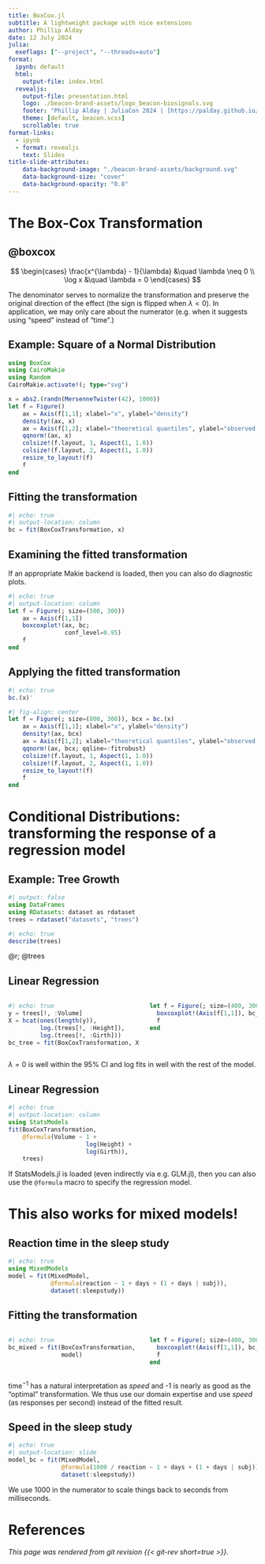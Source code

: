```yaml
---
title: BoxCox.jl
subtitle: A lightweight package with nice extensions
author: Phillip Alday
date: 12 July 2024
julia:
  exeflags: ["--project", "--threads=auto"]
format:
  ipynb: default
  html:
    output-file: index.html
  revealjs:
    output-file: presentation.html
    logo: ./beacon-brand-assets/logo_beacon-biosignals.svg
    footer: "Phillip Alday | JuliaCon 2024 | [https://palday.github.io/juliacon2024](https://palday.github.io/juliacon2024/)"
    theme: [default, beacon.scss]
    scrollable: true
format-links:
  - ipynb
  - format: revealjs
    text: Slides
title-slide-attributes:
    data-background-image: "./beacon-brand-assets/background.svg"
    data-background-size: "cover"
    data-background-opacity: "0.8"
---
```


# The Box-Cox Transformation {background-image="./beacon-brand-assets/background.svg" background-opacity="0.8" background-size="cover"}

## @boxcox

$$
\begin{cases}
\frac{x^{\lambda} - 1}{\lambda} &\quad \lambda \neq 0 \\
\log x &\quad \lambda = 0
\end{cases}
$$

The denominator serves to normalize the transformation and preserve the original direction of the effect (the sign is flipped when $\lambda < 0$). In application, we may only care about the numerator (e.g. when it suggests using "speed" instead of "time".)

## Example: Square of a Normal Distribution

```julia
using BoxCox
using CairoMakie
using Random
CairoMakie.activate!(; type="svg")

x = abs2.(randn(MersenneTwister(42), 1000))
let f = Figure()
    ax = Axis(f[1,1]; xlabel="x", ylabel="density")
    density!(ax, x)
    ax = Axis(f[1,2]; xlabel="theoretical quantiles", ylabel="observed values")
    qqnorm!(ax, x)
    colsize!(f.layout, 1, Aspect(1, 1.0))
    colsize!(f.layout, 2, Aspect(1, 1.0))
    resize_to_layout!(f)
    f
end
```

## Fitting the transformation

<!-- :::: {.columns} -->

<!-- ::: {.column width="50%"} -->
```julia
#| echo: true
#| output-location: column
bc = fit(BoxCoxTransformation, x)
```
<!-- ::: -->

<!-- ::: {.column width="50%"} -->

## Examining the fitted transformation

::: {.callout-note title="Makie extension"}
If an appropriate Makie backend is loaded, then you can also do diagnostic plots.
:::

```julia
#| echo: true
#| output-location: column
let f = Figure(; size=(500, 300))
    ax = Axis(f[1,1])
    boxcoxplot!(ax, bc;
                conf_level=0.95)
    f
end
```

<!-- ::: -->

<!-- :::: -->

## Applying the fitted transformation

```julia
#| echo: true
bc.(x)'
```

```julia
#| fig-align: center
let f = Figure(; size=(800, 300)), bcx = bc.(x)
    ax = Axis(f[1,1]; xlabel="x", ylabel="density")
    density!(ax, bcx)
    ax = Axis(f[1,2]; xlabel="theoretical quantiles", ylabel="observed values")
    qqnorm!(ax, bcx; qqline=:fitrobust)
    colsize!(f.layout, 1, Aspect(1, 1.0))
    colsize!(f.layout, 2, Aspect(1, 1.0))
    resize_to_layout!(f)
    f
end
```


# Conditional Distributions: transforming the response of a regression model {background-image="./beacon-brand-assets/background.svg" background-opacity="0.8"}

## Example: Tree Growth

```julia
#| output: false
using DataFrames
using RDatasets: dataset as rdataset
trees = rdataset("datasets", "trees")
```

```julia
#| echo: true
describe(trees)
```

@r; @trees

## Linear Regression


:::: {.columns}

::: {.column width="55%"}


```julia
#| echo: true
y = trees[!, :Volume]
X = hcat(ones(length(y)),
         log.(trees[!, :Height]),
         log.(trees[!, :Girth]))
bc_tree = fit(BoxCoxTransformation, X, y)
```

:::

::: {.column width="45%"}

```julia
let f = Figure(; size=(400, 300))
  boxcoxplot!(Axis(f[1,1]), bc_tree; conf_level=0.95)
  f
end
```

:::

::::

::: {.callout-tip title="Diagnostics matter!"}
$\lambda=0$ is well within the 95% CI and log fits in well with the rest of the model.
:::

## Linear Regression

```julia
#| echo: true
#| output-location: column
using StatsModels
fit(BoxCoxTransformation,
    @formula(Volume ~ 1 +
                      log(Height) +
                      log(Girth)),
    trees)
```

::: {.callout-note title="StatsModels extension"}
If StatsModels.jl is loaded (even indirectly via e.g. GLM.jl), then you can also use the `@formula` macro to specify the regression model.
:::

# This also works for mixed models! {background-image="./beacon-brand-assets/background.svg" background-opacity="0.8"}

## Reaction time in the sleep study

```julia
#| echo: true
using MixedModels
model = fit(MixedModel,
            @formula(reaction ~ 1 + days + (1 + days | subj)),
            dataset(:sleepstudy))
```

## Fitting the transformation


:::: {.columns}

::: {.column width="55%"}

```julia
#| echo: true
bc_mixed = fit(BoxCoxTransformation,
               model)
```

:::

::: {.column width="45%"}

```julia
let f = Figure(; size=(400, 300))
  boxcoxplot!(Axis(f[1,1]), bc_mixed; conf_level=0.95)
  f
end
```

:::

::::

::: {.callout-tip title="Diagnostics matter!"}
$\text{time}^{-1}$ has a natural interpretation as *speed* and -1 is nearly as good as the "optimal" transformation.
We thus use our domain expertise and use *speed* (as responses per second) instead of the fitted result.
:::

## Speed in the sleep study

```julia
#| echo: true
#| output-location: slide
model_bc = fit(MixedModel,
               @formula(1000 / reaction ~ 1 + days + (1 + days | subj)),
               dataset(:sleepstudy))
```

::: {.callout-note}
We use 1000 in the numerator to scale things back to seconds from milliseconds.
:::

# References

::: {#refs}

:::

*This page was rendered from git revision {{< git-rev short=true >}}.*
